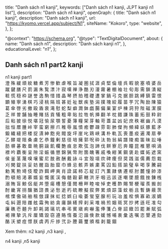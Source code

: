   title: "Danh sách n1 kanji",
  keywords: ["Danh sách n1 kanji, JLPT kanji n1 list"],
  description: "Danh sách n1 kanji",
  openGraph: {
    title: "Danh sách n1 kanji",
    description: "Danh sách n1 kanji",
    url: "https://kyomo.vercel.app/subject/N1",
    siteName: "Kokoro",
    type: "website",
  },
};

  "@context": "https://schema.org",
  "@type": "TextDigitalDocument",
  about: {
    name: "Danh sách n1",
    description: "Danh sách kanji n1",
  },
  educationalLevel: "n1",
};


## Danh sách n1 part2 kanji

<Link href="/subject/N1_1">n1 kanji part1</Link>
<br />

<Link href="/post/澄">澄</Link>
<Link href="/post/殊">殊</Link>
<Link href="/post/緩">緩</Link>
<Link href="/post/頑">頑</Link>
<Link href="/post/紋">紋</Link>
<Link href="/post/糖">糖</Link>
<Link href="/post/煮">煮</Link>
<Link href="/post/芳">芳</Link>
<Link href="/post/惨">惨</Link>
<Link href="/post/歓">歓</Link>
<Link href="/post/虐">虐</Link>
<Link href="/post/喉">喉</Link>
<Link href="/post/旨">旨</Link>
<Link href="/post/凝">凝</Link>
<Link href="/post/圏">圏</Link>
<Link href="/post/拭">拭</Link>
<Link href="/post/涯">涯</Link>
<Link href="/post/貞">貞</Link>
<Link href="/post/堅">堅</Link>
<Link href="/post/倫">倫</Link>
<Link href="/post/壇">壇</Link>
<Link href="/post/呉">呉</Link>
<Link href="/post/暇">暇</Link>
<Link href="/post/貌">貌</Link>
<Link href="/post/塞">塞</Link>
<Link href="/post/噴">噴</Link>
<Link href="/post/婆">婆</Link>
<Link href="/post/岳">岳</Link>
<Link href="/post/蹴">蹴</Link>
<Link href="/post/鍵">鍵</Link>
<Link href="/post/膳">膳</Link>
<Link href="/post/尺">尺</Link>
<Link href="/post/罰">罰</Link>
<Link href="/post/漏">漏</Link>
<Link href="/post/朱">朱</Link>
<Link href="/post/覧">覧</Link>
<Link href="/post/漂">漂</Link>
<Link href="/post/汁">汁</Link>
<Link href="/post/寂">寂</Link>
<Link href="/post/嘆">嘆</Link>
<Link href="/post/禅">禅</Link>
<Link href="/post/浄">浄</Link>
<Link href="/post/酷">酷</Link>
<Link href="/post/刃">刃</Link>
<Link href="/post/漫">漫</Link>
<Link href="/post/霧">霧</Link>
<Link href="/post/暑">暑</Link>
<Link href="/post/棚">棚</Link>
<Link href="/post/袖">袖</Link>
<Link href="/post/壮">壮</Link>
<Link href="/post/旬">旬</Link>
<Link href="/post/彫">彫</Link>
<Link href="/post/需">需</Link>
<Link href="/post/鎖">鎖</Link>
<Link href="/post/潰">潰</Link>
<Link href="/post/縦">縦</Link>
<Link href="/post/粧">粧</Link>
<Link href="/post/慌">慌</Link>
<Link href="/post/穏">穏</Link>
<Link href="/post/枠">枠</Link>
<Link href="/post/謎">謎</Link>
<Link href="/post/誉">誉</Link>
<Link href="/post/逸">逸</Link>
<Link href="/post/駒">駒</Link>
<Link href="/post/惜">惜</Link>
<Link href="/post/措">措</Link>
<Link href="/post/晶">晶</Link>
<Link href="/post/琴">琴</Link>
<Link href="/post/摂">摂</Link>
<Link href="/post/拍">拍</Link>
<Link href="/post/稽">稽</Link>
<Link href="/post/礎">礎</Link>
<Link href="/post/遭">遭</Link>
<Link href="/post/掌">掌</Link>
<Link href="/post/鍋">鍋</Link>
<Link href="/post/弓">弓</Link>
<Link href="/post/克">克</Link>
<Link href="/post/据">据</Link>
<Link href="/post/胆">胆</Link>
<Link href="/post/跳">跳</Link>
<Link href="/post/縛">縛</Link>
<Link href="/post/鎮">鎮</Link>
<Link href="/post/雷">雷</Link>
<Link href="/post/恨">恨</Link>
<Link href="/post/顕">顕</Link>
<Link href="/post/殖">殖</Link>
<Link href="/post/寧">寧</Link>
<Link href="/post/湧">湧</Link>
<Link href="/post/棋">棋</Link>
<Link href="/post/巧">巧</Link>
<Link href="/post/浸">浸</Link>
<Link href="/post/桃">桃</Link>
<Link href="/post/隔">隔</Link>
<Link href="/post/班">班</Link>
<Link href="/post/甚">甚</Link>
<Link href="/post/妊">妊</Link>
<Link href="/post/祉">祉</Link>
<Link href="/post/獣">獣</Link>
<Link href="/post/疾">疾</Link>
<Link href="/post/塾">塾</Link>
<Link href="/post/潟">潟</Link>
<Link href="/post/撲">撲</Link>
<Link href="/post/塊">塊</Link>
<Link href="/post/絞">絞</Link>
<Link href="/post/履">履</Link>
<Link href="/post/苗">苗</Link>
<Link href="/post/芋">芋</Link>
<Link href="/post/冗">冗</Link>
<Link href="/post/陶">陶</Link>
<Link href="/post/励">励</Link>
<Link href="/post/陳">陳</Link>
<Link href="/post/猿">猿</Link>
<Link href="/post/葛">葛</Link>
<Link href="/post/傘">傘</Link>
<Link href="/post/啓">啓</Link>
<Link href="/post/劣">劣</Link>
<Link href="/post/撤">撤</Link>
<Link href="/post/殴">殴</Link>
<Link href="/post/盾">盾</Link>
<Link href="/post/衰">衰</Link>
<Link href="/post/滝">滝</Link>
<Link href="/post/慰">慰</Link>
<Link href="/post/蛇">蛇</Link>
<Link href="/post/梨">梨</Link>
<Link href="/post/癖">癖</Link>
<Link href="/post/潤">潤</Link>
<Link href="/post/鉢">鉢</Link>
<Link href="/post/戯">戯</Link>
<Link href="/post/腸">腸</Link>
<Link href="/post/偏">偏</Link>
<Link href="/post/巣">巣</Link>
<Link href="/post/宴">宴</Link>
<Link href="/post/炉">炉</Link>
<Link href="/post/棟">棟</Link>
<Link href="/post/洞">洞</Link>
<Link href="/post/狩">狩</Link>
<Link href="/post/陛">陛</Link>
<Link href="/post/磁">磁</Link>
<Link href="/post/潔">潔</Link>
<Link href="/post/膜">膜</Link>
<Link href="/post/乏">乏</Link>
<Link href="/post/祥">祥</Link>
<Link href="/post/曽">曽</Link>
<Link href="/post/舗">舗</Link>
<Link href="/post/抽">抽</Link>
<Link href="/post/睡">睡</Link>
<Link href="/post/賭">賭</Link>
<Link href="/post/括">括</Link>
<Link href="/post/貢">貢</Link>
<Link href="/post/犠">犠</Link>
<Link href="/post/粗">粗</Link>
<Link href="/post/卑">卑</Link>
<Link href="/post/貼">貼</Link>
<Link href="/post/拉">拉</Link>
<Link href="/post/牲">牲</Link>
<Link href="/post/帆">帆</Link>
<Link href="/post/挿">挿</Link>
<Link href="/post/翻">翻</Link>
<Link href="/post/羊">羊</Link>
<Link href="/post/枕">枕</Link>
<Link href="/post/錯">錯</Link>
<Link href="/post/謙">謙</Link>
<Link href="/post/珠">珠</Link>
<Link href="/post/蓄">蓄</Link>
<Link href="/post/拓">拓</Link>
<Link href="/post/鼓">鼓</Link>
<Link href="/post/粋">粋</Link>
<Link href="/post/尉">尉</Link>
<Link href="/post/后">后</Link>
<Link href="/post/粘">粘</Link>
<Link href="/post/披">披</Link>
<Link href="/post/徐">徐</Link>
<Link href="/post/悦">悦</Link>
<Link href="/post/堪">堪</Link>
<Link href="/post/冠">冠</Link>
<Link href="/post/愉">愉</Link>
<Link href="/post/尿">尿</Link>
<Link href="/post/顎">顎</Link>
<Link href="/post/誓">誓</Link>
<Link href="/post/憂">憂</Link>
<Link href="/post/簿">簿</Link>
<Link href="/post/糧">糧</Link>
<Link href="/post/架">架</Link>
<Link href="/post/芽">芽</Link>
<Link href="/post/軸">軸</Link>
<Link href="/post/苛">苛</Link>
<Link href="/post/蓋">蓋</Link>
<Link href="/post/盆">盆</Link>
<Link href="/post/凶">凶</Link>
<Link href="/post/妃">妃</Link>
<Link href="/post/庶">庶</Link>
<Link href="/post/秩">秩</Link>
<Link href="/post/裾">裾</Link>
<Link href="/post/幽">幽</Link>
<Link href="/post/凡">凡</Link>
<Link href="/post/漠">漠</Link>
<Link href="/post/拙">拙</Link>
<Link href="/post/恒">恒</Link>
<Link href="/post/暦">暦</Link>
<Link href="/post/腫">腫</Link>
<Link href="/post/峠">峠</Link>
<Link href="/post/宰">宰</Link>
<Link href="/post/蛮">蛮</Link>
<Link href="/post/窮">窮</Link>
<Link href="/post/擦">擦</Link>
<Link href="/post/爪">爪</Link>
<Link href="/post/稚">稚</Link>
<Link href="/post/辱">辱</Link>
<Link href="/post/嵐">嵐</Link>
<Link href="/post/憤">憤</Link>
<Link href="/post/癒">癒</Link>
<Link href="/post/鬱">鬱</Link>
<Link href="/post/疎">疎</Link>
<Link href="/post/雰">雰</Link>
<Link href="/post/彰">彰</Link>
<Link href="/post/肺">肺</Link>
<Link href="/post/傑">傑</Link>
<Link href="/post/拘">拘</Link>
<Link href="/post/頻">頻</Link>
<Link href="/post/緯">緯</Link>
<Link href="/post/妖">妖</Link>
<Link href="/post/豚">豚</Link>
<Link href="/post/藍">藍</Link>
<Link href="/post/矛">矛</Link>
<Link href="/post/鍛">鍛</Link>
<Link href="/post/繊">繊</Link>
<Link href="/post/縫">縫</Link>
<Link href="/post/把">把</Link>
<Link href="/post/楼">楼</Link>
<Link href="/post/捉">捉</Link>
<Link href="/post/漬">漬</Link>
<Link href="/post/紳">紳</Link>
<Link href="/post/飽">飽</Link>
<Link href="/post/宛">宛</Link>
<Link href="/post/閥">閥</Link>
<Link href="/post/旋">旋</Link>
<Link href="/post/坪">坪</Link>
<Link href="/post/崖">崖</Link>
<Link href="/post/叱">叱</Link>
<Link href="/post/鶏">鶏</Link>
<Link href="/post/峡">峡</Link>
<Link href="/post/溝">溝</Link>
<Link href="/post/朴">朴</Link>
<Link href="/post/軌">軌</Link>
<Link href="/post/瓦">瓦</Link>
<Link href="/post/喪">喪</Link>
<Link href="/post/墨">墨</Link>
<Link href="/post/疫">疫</Link>
<Link href="/post/遍">遍</Link>
<Link href="/post/濁">濁</Link>
<Link href="/post/扇">扇</Link>
<Link href="/post/拳">拳</Link>
<Link href="/post/乙">乙</Link>
<Link href="/post/酵">酵</Link>
<Link href="/post/堤">堤</Link>
<Link href="/post/阻">阻</Link>
<Link href="/post/桑">桑</Link>
<Link href="/post/虜">虜</Link>
<Link href="/post/乞">乞</Link>
<Link href="/post/恭">恭</Link>
<Link href="/post/鐘">鐘</Link>
<Link href="/post/剰">剰</Link>
<Link href="/post/慈">慈</Link>
<Link href="/post/径">径</Link>
<Link href="/post/培">培</Link>
<Link href="/post/擁">擁</Link>
<Link href="/post/郭">郭</Link>
<Link href="/post/呪">呪</Link>
<Link href="/post/砕">砕</Link>
<Link href="/post/汰">汰</Link>
<Link href="/post/勃">勃</Link>
<Link href="/post/翁">翁</Link>
<Link href="/post/絹">絹</Link>
<Link href="/post/譜">譜</Link>
<Link href="/post/陵">陵</Link>
<Link href="/post/痴">痴</Link>
<Link href="/post/笛">笛</Link>
<Link href="/post/昧">昧</Link>
<Link href="/post/訟">訟</Link>
<Link href="/post/唾">唾</Link>
<Link href="/post/肪">肪</Link>
<Link href="/post/塀">塀</Link>
<Link href="/post/碁">碁</Link>
<Link href="/post/敢">敢</Link>
<Link href="/post/塁">塁</Link>
<Link href="/post/暁">暁</Link>
<Link href="/post/胴">胴</Link>
<Link href="/post/謡">謡</Link>
<Link href="/post/飢">飢</Link>
<Link href="/post/欄">欄</Link>
<Link href="/post/艶">艶</Link>
<Link href="/post/痕">痕</Link>
<Link href="/post/怠">怠</Link>
<Link href="/post/欺">欺</Link>
<Link href="/post/弦">弦</Link>
<Link href="/post/泡">泡</Link>
<Link href="/post/諦">諦</Link>
<Link href="/post/伐">伐</Link>
<Link href="/post/餅">餅</Link>
<Link href="/post/寮">寮</Link>
<Link href="/post/厄">厄</Link>
<Link href="/post/奔">奔</Link>
<Link href="/post/瞳">瞳</Link>
<Link href="/post/昆">昆</Link>
<Link href="/post/椎">椎</Link>
<Link href="/post/懇">懇</Link>
<Link href="/post/唄">唄</Link>
<Link href="/post/渦">渦</Link>
<Link href="/post/襟">襟</Link>
<Link href="/post/吟">吟</Link>
<Link href="/post/覇">覇</Link>
<Link href="/post/衡">衡</Link>
<Link href="/post/呈">呈</Link>
<Link href="/post/隙">隙</Link>
<Link href="/post/淫">淫</Link>
<Link href="/post/娠">娠</Link>
<Link href="/post/循">循</Link>
<Link href="/post/懲">懲</Link>
<Link href="/post/錦">錦</Link>
<Link href="/post/猟">猟</Link>
<Link href="/post/幣">幣</Link>
<Link href="/post/附">附</Link>
<Link href="/post/箇">箇</Link>
<Link href="/post/醜">醜</Link>
<Link href="/post/箸">箸</Link>
<Link href="/post/戚">戚</Link>
<Link href="/post/喚">喚</Link>
<Link href="/post/紺">紺</Link>
<Link href="/post/某">某</Link>
<Link href="/post/鋼">鋼</Link>
<Link href="/post/褒">褒</Link>
<Link href="/post/赴">赴</Link>
<Link href="/post/媒">媒</Link>
<Link href="/post/妬">妬</Link>
<Link href="/post/遮">遮</Link>
<Link href="/post/窯">窯</Link>
<Link href="/post/侯">侯</Link>
<Link href="/post/釜">釜</Link>
<Link href="/post/茎">茎</Link>
<Link href="/post/蔑">蔑</Link>
<Link href="/post/嗅">嗅</Link>
<Link href="/post/壌">壌</Link>
<Link href="/post/蜜">蜜</Link>
<Link href="/post/尼">尼</Link>
<Link href="/post/肢">肢</Link>
<Link href="/post/赦">赦</Link>
<Link href="/post/酬">酬</Link>
<Link href="/post/戴">戴</Link>
<Link href="/post/詠">詠</Link>
<Link href="/post/斗">斗</Link>
<Link href="/post/宜">宜</Link>
<Link href="/post/殻">殻</Link>
<Link href="/post/墳">墳</Link>
<Link href="/post/炊">炊</Link>
<Link href="/post/碑">碑</Link>
<Link href="/post/痩">痩</Link>
<Link href="/post/但">但</Link>
<Link href="/post/奨">奨</Link>
<Link href="/post/践">践</Link>
<Link href="/post/滋">滋</Link>
<Link href="/post/儒">儒</Link>
<Link href="/post/薦">薦</Link>
<Link href="/post/怨">怨</Link>
<Link href="/post/栽">栽</Link>
<Link href="/post/刈">刈</Link>
<Link href="/post/閑">閑</Link>
<Link href="/post/錠">錠</Link>
<Link href="/post/扶">扶</Link>
<Link href="/post/妥">妥</Link>
<Link href="/post/妨">妨</Link>
<Link href="/post/醒">醒</Link>
<Link href="/post/詣">詣</Link>
<Link href="/post/胎">胎</Link>
<Link href="/post/窟">窟</Link>
<Link href="/post/巾">巾</Link>
<Link href="/post/蜂">蜂</Link>
<Link href="/post/忌">忌</Link>
<Link href="/post/骸">骸</Link>
<Link href="/post/弄">弄</Link>
<Link href="/post/嫉">嫉</Link>
<Link href="/post/粛">粛</Link>
<Link href="/post/罵">罵</Link>
<Link href="/post/囚">囚</Link>
<Link href="/post/鉛">鉛</Link>
<Link href="/post/搭">搭</Link>
<Link href="/post/諭">諭</Link>
<Link href="/post/璧">璧</Link>
<Link href="/post/阜">阜</Link>
<Link href="/post/喝">喝</Link>
<Link href="/post/享">享</Link>
<Link href="/post/騰">騰</Link>
<Link href="/post/嗣">嗣</Link>
<Link href="/post/勅">勅</Link>
<Link href="/post/篤">篤</Link>
<Link href="/post/勲">勲</Link>
<Link href="/post/埼">埼</Link>
<Link href="/post/伎">伎</Link>
<Link href="/post/曖">曖</Link>
<Link href="/post/詐">詐</Link>
<Link href="/post/餌">餌</Link>
<Link href="/post/岬">岬</Link>
<Link href="/post/爽">爽</Link>
<Link href="/post/肖">肖</Link>
<Link href="/post/詮">詮</Link>
<Link href="/post/諾">諾</Link>
<Link href="/post/柿">柿</Link>
<Link href="/post/芯">芯</Link>
<Link href="/post/綻">綻</Link>
<Link href="/post/訂">訂</Link>
<Link href="/post/汽">汽</Link>
<Link href="/post/薫">薫</Link>
<Link href="/post/隷">隷</Link>
<Link href="/post/俵">俵</Link>
<Link href="/post/遷">遷</Link>
<Link href="/post/枢">枢</Link>
<Link href="/post/肘">肘</Link>
<Link href="/post/麓">麓</Link>
<Link href="/post/憧">憧</Link>
<Link href="/post/帥">帥</Link>
<Link href="/post/漆">漆</Link>
<Link href="/post/酌">酌</Link>
<Link href="/post/頓">頓</Link>
<Link href="/post/賠">賠</Link>
<Link href="/post/渇">渇</Link>
<Link href="/post/慕">慕</Link>
<Link href="/post/婿">婿</Link>
<Link href="/post/妄">妄</Link>
<Link href="/post/慨">慨</Link>
<Link href="/post/匿">匿</Link>
<Link href="/post/渓">渓</Link>
<Link href="/post/侮">侮</Link>
<Link href="/post/髄">髄</Link>
<Link href="/post/穀">穀</Link>
<Link href="/post/薪">薪</Link>
<Link href="/post/轄">轄</Link>
<Link href="/post/洪">洪</Link>
<Link href="/post/牙">牙</Link>
<Link href="/post/咽">咽</Link>
<Link href="/post/迅">迅</Link>
<Link href="/post/該">該</Link>
<Link href="/post/逐">逐</Link>
<Link href="/post/嘲">嘲</Link>
<Link href="/post/墜">墜</Link>
<Link href="/post/臆">臆</Link>
<Link href="/post/餓">餓</Link>
<Link href="/post/挫">挫</Link>
<Link href="/post/錬">錬</Link>
<Link href="/post/桟">桟</Link>
<Link href="/post/溺">溺</Link>
<Link href="/post/賄">賄</Link>
<Link href="/post/盲">盲</Link>
<Link href="/post/鯨">鯨</Link>
<Link href="/post/侶">侶</Link>
<Link href="/post/艇">艇</Link>
<Link href="/post/丼">丼</Link>
<Link href="/post/堕">堕</Link>
<Link href="/post/瘍">瘍</Link>
<Link href="/post/槽">槽</Link>
<Link href="/post/憩">憩</Link>
<Link href="/post/僅">僅</Link>
<Link href="/post/閲">閲</Link>
<Link href="/post/柵">柵</Link>
<Link href="/post/畔">畔</Link>
<Link href="/post/睦">睦</Link>
<Link href="/post/唆">唆</Link>
<Link href="/post/悼">悼</Link>
<Link href="/post/吏">吏</Link>
<Link href="/post/穫">穫</Link>
<Link href="/post/酢">酢</Link>
<Link href="/post/賜">賜</Link>
<Link href="/post/腎">腎</Link>
<Link href="/post/梗">梗</Link>
<Link href="/post/瑠">瑠</Link>
<Link href="/post/羨">羨</Link>
<Link href="/post/搬">搬</Link>
<Link href="/post/剖">剖</Link>
<Link href="/post/酎">酎</Link>
<Link href="/post/畿">畿</Link>
<Link href="/post/宵">宵</Link>
<Link href="/post/拐">拐</Link>
<Link href="/post/醸">醸</Link>
<Link href="/post/猶">猶</Link>
<Link href="/post/諮">諮</Link>
<Link href="/post/畏">畏</Link>
<Link href="/post/泌">泌</Link>
<Link href="/post/愁">愁</Link>
<Link href="/post/逝">逝</Link>
<Link href="/post/朽">朽</Link>
<Link href="/post/硫">硫</Link>
<Link href="/post/瞭">瞭</Link>
<Link href="/post/擬">擬</Link>
<Link href="/post/叙">叙</Link>
<Link href="/post/弊">弊</Link>
<Link href="/post/累">累</Link>
<Link href="/post/煩">煩</Link>
<Link href="/post/踪">踪</Link>
<Link href="/post/藻">藻</Link>
<Link href="/post/蚊">蚊</Link>
<Link href="/post/栃">栃</Link>
<Link href="/post/且">且</Link>
<Link href="/post/暫">暫</Link>
<Link href="/post/鋳">鋳</Link>
<Link href="/post/蔽">蔽</Link>
<Link href="/post/茨">茨</Link>
<Link href="/post/棺">棺</Link>
<Link href="/post/慄">慄</Link>
<Link href="/post/傲">傲</Link>
<Link href="/post/硝">硝</Link>
<Link href="/post/舶">舶</Link>
<Link href="/post/租">租</Link>
<Link href="/post/倣">倣</Link>
<Link href="/post/謹">謹</Link>
<Link href="/post/抹">抹</Link>
<Link href="/post/虹">虹</Link>
<Link href="/post/捻">捻</Link>
<Link href="/post/娯">娯</Link>
<Link href="/post/臼">臼</Link>
<Link href="/post/喩">喩</Link>
<Link href="/post/萎">萎</Link>
<Link href="/post/蛍">蛍</Link>
<Link href="/post/窒">窒</Link>
<Link href="/post/腺">腺</Link>
<Link href="/post/桁">桁</Link>
<Link href="/post/玩">玩</Link>
<Link href="/post/冶">冶</Link>
<Link href="/post/羞">羞</Link>
<Link href="/post/栓">栓</Link>
<Link href="/post/惧">惧</Link>
<Link href="/post/寡">寡</Link>
<Link href="/post/畝">畝</Link>
<Link href="/post/淑">淑</Link>
<Link href="/post/嫡">嫡</Link>
<Link href="/post/屯">屯</Link>
<Link href="/post/糾">糾</Link>
<Link href="/post/遡">遡</Link>
<Link href="/post/陪">陪</Link>
<Link href="/post/雌">雌</Link>
<Link href="/post/舷">舷</Link>
<Link href="/post/霜">霜</Link>
<Link href="/post/殉">殉</Link>
<Link href="/post/紡">紡</Link>
<Link href="/post/貪">貪</Link>
<Link href="/post/庸">庸</Link>
<Link href="/post/韻">韻</Link>
<Link href="/post/繕">繕</Link>
<Link href="/post/搾">搾</Link>
<Link href="/post/刹">刹</Link>
<Link href="/post/采">采</Link>
<Link href="/post/堆">堆</Link>
<Link href="/post/禍">禍</Link>
<Link href="/post/煎">煎</Link>
<Link href="/post/姻">姻</Link>
<Link href="/post/斑">斑</Link>
<Link href="/post/冥">冥</Link>
<Link href="/post/抄">抄</Link>
<Link href="/post/拷">拷</Link>
<Link href="/post/遜">遜</Link>
<Link href="/post/旺">旺</Link>
<Link href="/post/准">准</Link>
<Link href="/post/勾">勾</Link>
<Link href="/post/廉">廉</Link>
<Link href="/post/礁">礁</Link>
<Link href="/post/壱">壱</Link>
<Link href="/post/麺">麺</Link>
<Link href="/post/升">升</Link>
<Link href="/post/卸">卸</Link>
<Link href="/post/耗">耗</Link>
<Link href="/post/謁">謁</Link>
<Link href="/post/璃">璃</Link>
<Link href="/post/坑">坑</Link>
<Link href="/post/串">串</Link>
<Link href="/post/弔">弔</Link>
<Link href="/post/賓">賓</Link>
<Link href="/post/塡">塡</Link>
<Link href="/post/痢">痢</Link>
<Link href="/post/嚇">嚇</Link>
<Link href="/post/濫">濫</Link>
<Link href="/post/俸">俸</Link>
<Link href="/post/箋">箋</Link>
<Link href="/post/凸">凸</Link>
<Link href="/post/脊">脊</Link>
<Link href="/post/詔">詔</Link>
<Link href="/post/緻">緻</Link>
<Link href="/post/凹">凹</Link>
<Link href="/post/罷">罷</Link>
<Link href="/post/漸">漸</Link>
<Link href="/post/賦">賦</Link>
<Link href="/post/弧">弧</Link>
<Link href="/post/褐">褐</Link>
<Link href="/post/辣">辣</Link>
<Link href="/post/摯">摯</Link>
<Link href="/post/汎">汎</Link>
<Link href="/post/斥">斥</Link>
<Link href="/post/厘">厘</Link>
<Link href="/post/矯">矯</Link>
<Link href="/post/毀">毀</Link>
<Link href="/post/窃">窃</Link>
<Link href="/post/遵">遵</Link>
<Link href="/post/賂">賂</Link>
<Link href="/post/惰">惰</Link>
<Link href="/post/蚕">蚕</Link>
<Link href="/post/氾">氾</Link>
<Link href="/post/諧">諧</Link>
<Link href="/post/倹">倹</Link>
<Link href="/post/款">款</Link>
<Link href="/post/媛">媛</Link>
<Link href="/post/憾">憾</Link>
<Link href="/post/哺">哺</Link>
<Link href="/post/衷">衷</Link>
<Link href="/post/彙">彙</Link>
<Link href="/post/迭">迭</Link>
<Link href="/post/嘱">嘱</Link>
<Link href="/post/恣">恣</Link>
<Link href="/post/墾">墾</Link>
<Link href="/post/逓">逓</Link>
<Link href="/post/劾">劾</Link>
<Link href="/post/酪">酪</Link>
<Link href="/post/沃">沃</Link>
<Link href="/post/塑">塑</Link>
<Link href="/post/痘">痘</Link>
<Link href="/post/憬">憬</Link>
<Link href="/post/朕">朕</Link>
<Link href="/post/虞">虞</Link>
<Link href="/post/丙">丙</Link>
<Link href="/post/斤">斤</Link>
<Link href="/post/捗">捗</Link>
<Link href="/post/弐">弐</Link>
<Link href="/post/訃">訃</Link>
<Link href="/post/謄">謄</Link>
<Link href="/post/繭">繭</Link>
<Link href="/post/璽">璽</Link>
<Link href="/post/頒">頒</Link>
<Link href="/post/楷">楷</Link>
<Link href="/post/剥">剥</Link>
<Link href="/post/籠">籠</Link>
<Link href="/post/錮">錮</Link>

Xem thêm: <Link href="/subject/N2">n2 kanji </Link>,<Link href="/subject/N3">n3 kanji </Link>,
<Link href="/subject/N4">n4 kanji </Link>,<Link href="/subject/N5">n5 kanji </Link>
